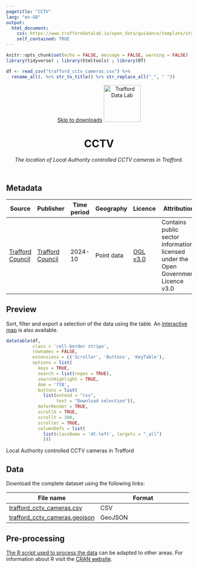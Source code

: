 ```yaml
---
pagetitle: "CCTV"
lang: "en-GB"
output:
  html_document:
    css: https://www.trafforddatalab.io/open_data/guidance/template/styles.css
    self_contained: TRUE
---
```


```r
knitr::opts_chunk$set(echo = FALSE, message = FALSE, warning = FALSE)
library(tidyverse) ; library(htmltools) ; library(DT) 

df <- read_csv("trafford_cctv_cameras.csv") %>%
  rename_all(. %>% str_to_title() %>% str_replace_all("_", " "))
```
<header>
<span id="a11yNav"><a href="#downloads" class="themeBlockDark">Skip to downloads</a></span>
<a href="https://www.trafforddatalab.io/data.html"><img src="https://www.trafforddatalab.io/assets/logo/trafforddatalab_logo.svg" alt="Trafford Data Lab" aria-label="Return to Trafford Data Lab data page" width="100" class="traffordDataLabLogo"/></a>

<h1>CCTV</h1>
*The location of Local Authority controlled CCTV cameras in Trafford.*

</header>

<main>
<h2>Metadata</h2>

<table id="metadata" class="table table-condensed">
  <thead>
    <tr class="header">
      <th>Source</th>
      <th>Publisher</th>
      <th>Time period</th>
      <th>Geography</th>
      <th>Licence</th>
      <th>Attribution</th>
      <th>Last updated</th>
    </tr>
  </thead>
  <tr>
    <td><a href="https://www.trafford.gov.uk" target="_blank">Trafford Council</a></td>
    <td><a href="https://www.trafforddatalab.io/council_open_data/assets/cctv" target="_blank">Trafford Council</a></td>
    <td><time datetime="2024-10">2024-10</time></td>
    <td>Point data</td>
    <td><a href="http://www.nationalarchives.gov.uk/doc/open-government-licence/version/3/" target="_blank">OGL v3.0</a></td>
    <td>Contains public sector information licensed under the Open Government Licence v3.0</td>
    <td><time datetime="2024-10-02">2024-10-02</time></td>
  </tr>
</table>

<h2>Preview</h2>
Sort, filter and export a selection of the data using the table. An <a href="https://www.trafforddatalab.io/explore/#dataset=cctv" target="_blank">interactive map</a> is also available.

```r
datatable(df, 
          class = 'cell-border stripe',
          rownames = FALSE, 
          extensions = c('Scroller', 'Buttons', 'KeyTable'),
          options = list(
            keys = TRUE,
            search = list(regex = TRUE),
            searchHighlight = TRUE,
            dom = 'ftB',
            buttons = list(
              list(extend = "csv", 
                   text = "Download selection")),
            deferRender = TRUE,
            scrollX = TRUE,
            scrollY = 300,
            scroller = TRUE,
            columnDefs = list(
              list(className = 'dt-left', targets = "_all")
              )))
```
<div id="tableFooterTitle">Local Authority controlled CCTV cameras in Trafford</div>

<h2>Data</h2>
<span id ="downloads">Download the complete dataset using the following links:</span>

|File name |Format |
|---|---|
|[trafford_cctv_cameras.csv](trafford_cctv_cameras.csv) |CSV |
|[trafford_cctv_cameras.geojson](trafford_cctv_cameras.geojson) |GeoJSON |

<h2>Pre-processing</h2>
[The R script used to process the data](pre-processing.R) can be adapted to other areas. For information about R visit the <a href="https://cran.r-project.org" target="_blank">CRAN website</a>.

</main>

<script>
  // Fixes to dynamic elements created by DataTables to improve accessibility
  var removeElFn = setInterval(removeElement, 1000);
  
  function removeElement() {
    try {
      var el = document.getElementsByClassName("dataTables_scrollBody")[0].childNodes[0];
      el.removeChild(el.childNodes[0]); // Remove unwanted hidden text element from table - causing accessibility alert as it has no label
      
      el.parentNode.setAttribute('tabindex', '0');  // add attribute allowing keyboard users to access scrollable area
      
      clearInterval(removeElFn);  // cancel any further calls to this function as we have completed all actions
    }
    catch(e) {
      // form element 'el' doesn't exist yet so setInterval will call the function again until it does
    }
  }
</script>
